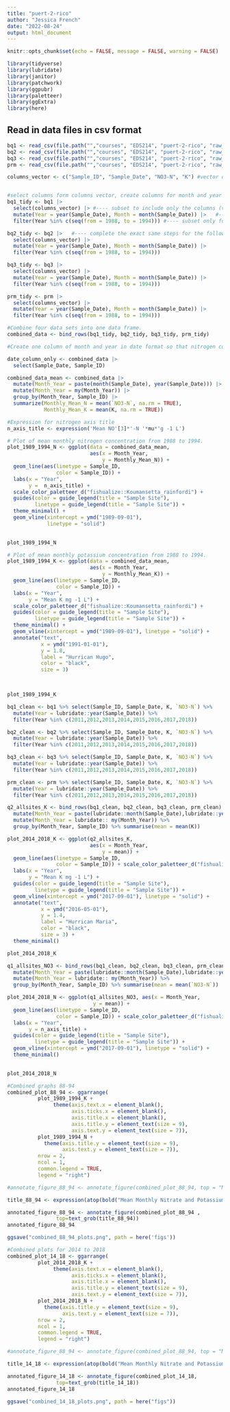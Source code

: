 ```yaml
---
title: "puert-2-rico"
author: "Jessica French"
date: "2022-08-24"
output: html_document
---
```


```r
knitr::opts_chunk$set(echo = FALSE, message = FALSE, warning = FALSE)
```

```r
library(tidyverse)
library(lubridate)
library(janitor)
library(patchwork)
library(ggpubr)
library(paletteer)
library(ggExtra)
library(here)

```

## Read in data files in csv format 
```r
bq1 <- read_csv(file.path("","courses", "EDS214", "puert-2-rico", "raw_data", "QuebradaCuenca1-Bisley.csv"))
bq2 <- read_csv(file.path("","courses", "EDS214", "puert-2-rico", "raw_data", "QuebradaCuenca2-Bisley.csv"))
bq3 <- read_csv(file.path("","courses", "EDS214", "puert-2-rico", "raw_data", "QuebradaCuenca3-Bisley.csv"))
prm <- read_csv(file.path("","courses", "EDS214", "puert-2-rico", "raw_data", "RioMameyesPuenteRoto.csv"))
```


```r

columns_vector <- c("Sample_ID", "Sample_Date", "NO3-N", "K") #vector of columns to be kept. 


#select columns form columns vector, create columns for month and year and filter to rows that contain years 1988 to 1994. 
bq1_tidy <- bq1 |> 
  select(columns_vector) |> #---- subset to include only the columns (variables) we want
  mutate(Year = year(Sample_Date), Month = month(Sample_Date)) |>   #---- add a new column with year - month combination
  filter(Year %in% c(seq(from = 1988, to = 1994))) #---- subset only for rows in the time frame of interest

bq2_tidy <- bq2 |>   #---- complete the exact same steps for the following three data sets 
  select(columns_vector) |>      
  mutate(Year = year(Sample_Date), Month = month(Sample_Date)) |> 
  filter(Year %in% c(seq(from = 1988, to = 1994)))

bq3_tidy <- bq3 |> 
  select(columns_vector) |> 
  mutate(Year = year(Sample_Date), Month = month(Sample_Date)) |> 
  filter(Year %in% c(seq(from = 1988, to = 1994)))

prm_tidy <- prm |> 
  select(columns_vector) |> 
  mutate(Year = year(Sample_Date), Month = month(Sample_Date)) |> 
  filter(Year %in% c(seq(from = 1988, to = 1994)))

#Combine four data sets into one data frame. 
combined_data <- bind_rows(bq1_tidy, bq2_tidy, bq3_tidy, prm_tidy)

```

```r
#Create one column of month and year in date format so that nitrogen concentration can be summarized by month and year.

date_column_only <- combined_data |> 
  select(Sample_Date, Sample_ID)

combined_data_mean <- combined_data |> 
  mutate(Month_Year = paste(month(Sample_Date), year(Sample_Date))) |> 
  mutate(Month_Year = my(Month_Year)) |> 
  group_by(Month_Year, Sample_ID) |> 
  summarize(Monthly_Mean_N = mean(`NO3-N`, na.rm = TRUE), 
            Monthly_Mean_K = mean(K, na.rm = TRUE)) 

```


```r
#Expression for nitrogen axis title
n_axis_title <- expression('Mean NO'[3]*'-N '*mu*'g -1 L')

# Plot of mean monthly nitrogen concentration from 1988 to 1994. 
plot_1989_1994_N <- ggplot(data = combined_data_mean, 
                           aes(x = Month_Year,
                               y = Monthly_Mean_N)) +
  geom_line(aes(linetype = Sample_ID, 
                color = Sample_ID)) +
  labs(x = "Year",
       y =  n_axis_title) +
  scale_color_paletteer_d("fishualize::Koumansetta_rainfordi") +
  guides(color = guide_legend(title = "Sample Site"), 
         linetype = guide_legend(title = "Sample Site")) +
  theme_minimal() +
  geom_vline(xintercept = ymd("1989-09-01"), 
             linetype = "solid")
  

plot_1989_1994_N
```


```r

# Plot of mean monthly potassium concentration from 1988 to 1994. 
plot_1989_1994_K <- ggplot(data = combined_data_mean, 
                           aes(x = Month_Year,
                               y = Monthly_Mean_K)) +
  geom_line(aes(linetype = Sample_ID, 
                color = Sample_ID)) +
  labs(x = "Year",
       y = "Mean K mg -1 L") +
  scale_color_paletteer_d("fishualize::Koumansetta_rainfordi") +
  guides(color = guide_legend(title = "Sample Site"), 
         linetype = guide_legend(title = "Sample Site")) +
  theme_minimal() +
  geom_vline(xintercept = ymd("1989-09-01"), linetype = "solid") +
  annotate("text", 
           x = ymd("1991-01-01"), 
           y = 1.8, 
           label = "Hurrican Hugo", 
           color = "black", 
           size = 3) 
 


plot_1989_1994_K
```

```r


bq1_clean <- bq1 %>% select(Sample_ID, Sample_Date, K, `NO3-N`) %>% 
  mutate(Year = lubridate::year(Sample_Date)) %>% 
  filter(Year %in% c(2011,2012,2013,2014,2015,2016,2017,2018))

bq2_clean <- bq2 %>% select(Sample_ID, Sample_Date, K, `NO3-N`) %>% 
  mutate(Year = lubridate::year(Sample_Date)) %>% 
  filter(Year %in% c(2011,2012,2013,2014,2015,2016,2017,2018))

bq3_clean <- bq3 %>% select(Sample_ID, Sample_Date, K, `NO3-N`) %>% 
  mutate(Year = lubridate::year(Sample_Date)) %>% 
  filter(Year %in% c(2011,2012,2013,2014,2015,2016,2017,2018))

prm_clean <- prm %>% select(Sample_ID, Sample_Date, K, `NO3-N`) %>% 
  mutate(Year = lubridate::year(Sample_Date)) %>% 
  filter(Year %in% c(2011,2012,2013,2014,2015,2016,2017,2018))
```

```r
q2_allsites_K <- bind_rows(bq1_clean, bq2_clean, bq3_clean, prm_clean) %>% 
  mutate(Month_Year = paste(lubridate::month(Sample_Date),lubridate::year(Sample_Date))) %>% 
  mutate(Month_Year = lubridate:: my(Month_Year)) %>% 
  group_by(Month_Year, Sample_ID) %>% summarise(mean = mean(K))

plot_2014_2018_K <- ggplot(q2_allsites_K, 
                           aes(x = Month_Year, 
                               y = mean)) + 
  geom_line(aes(linetype = Sample_ID,
                color = Sample_ID)) + scale_color_paletteer_d("fishualize::Koumansetta_rainfordi") + 
  labs(x = "Year",
       y = "Mean K mg -1 L") +
  guides(color = guide_legend(title = "Sample Site"), 
         linetype = guide_legend(title = "Sample Site")) +
  geom_vline(xintercept = ymd("2017-09-01"), linetype = "solid") +
  annotate("text", 
           x = ymd("2016-05-01"), 
           y = 1.4, 
           label = "Hurrican Maria", 
           color = "black", 
           size = 3) +
  theme_minimal()

plot_2014_2018_K
```

```r
q1_allsites_NO3 <- bind_rows(bq1_clean, bq2_clean, bq3_clean, prm_clean) %>% 
  mutate(Month_Year = paste(lubridate::month(Sample_Date),lubridate::year(Sample_Date))) %>% 
  mutate(Month_Year = lubridate:: my(Month_Year)) %>% 
  group_by(Month_Year, Sample_ID) %>% summarise(mean = mean(`NO3-N`))

plot_2014_2018_N <- ggplot(q1_allsites_NO3, aes(x = Month_Year, 
                            y = mean)) + 
  geom_line(aes(linetype = Sample_ID,
                color = Sample_ID)) + scale_color_paletteer_d("fishualize::Koumansetta_rainfordi")  + 
  labs(x = "Year",
       y = n_axis_title) +
  guides(color = guide_legend(title = "Sample Site"), 
         linetype = guide_legend(title = "Sample Site")) + 
  geom_vline(xintercept = ymd("2017-09-01"), linetype = "solid") +
  theme_minimal()
  

plot_2014_2018_N
```



```r
#Combined graphs 88-94
combined_plot_88_94 <- ggarrange( 
          plot_1989_1994_K + 
               theme(axis.text.x = element_blank(),
                     axis.ticks.x = element_blank(),
                     axis.title.x = element_blank(),
                     axis.title.y = element_text(size = 9),
                     axis.text.y = element_text(size = 7)), 
          plot_1989_1994_N +
            theme(axis.title.y = element_text(size = 9),
                  axis.text.y = element_text(size = 7)),
          nrow = 2,
          ncol = 1,
          common.legend = TRUE,
          legend = "right") 

#annotate_figure_88_94 <- annotate_figure(combined_plot_88_94, top = "Mean Monthly Nitrate Levels in Watersheds in the Luquillo Experimental Forest", top = "Before and After Hurricane Maria") 

title_88_94 <- expression(atop(bold("Mean Monthly Nitrate and Potassium Concentrations"), scriptstyle("in Watersheds in the Luquillo Experimental Forest Before and After Hurricane Hugo")))

annotated_figure_88_94 <- annotate_figure(combined_plot_88_94 ,
                top=text_grob(title_88_94))
annotated_figure_88_94

ggsave("combined_88_94_plots.png", path = here('figs'))
```

```r
#Combined plots for 2014 to 2018
combined_plot_14_18 <- ggarrange( 
          plot_2014_2018_K + 
               theme(axis.text.x = element_blank(),
                     axis.ticks.x = element_blank(),
                     axis.title.x = element_blank(),
                     axis.title.y = element_text(size = 9),
                     axis.text.y = element_text(size = 7)),
          plot_2014_2018_N +
            theme(axis.title.y = element_text(size = 9),
                  axis.text.y = element_text(size = 7)), 
          nrow = 2,
          ncol = 1,
          common.legend = TRUE,
          legend = "right")

#annotate_figure_88_94 <- annotate_figure(combined_plot_88_94, top = "Mean Monthly Nitrate Levels in Watersheds in the Luquillo Experimental Forest", top = "Before and After Hurricane Maria") 

title_14_18 <- expression(atop(bold("Mean Monthly Nitrate and Potassium Concentrations"), scriptstyle("in Watersheds in the Luquillo Experimental Forest Before and After Hurricane Maria")))

annotated_figure_14_18 <- annotate_figure(combined_plot_14_18,
                top=text_grob(title_14_18))
annotated_figure_14_18

ggsave("combined_14_18_plots.png", path = here("figs"))
```

